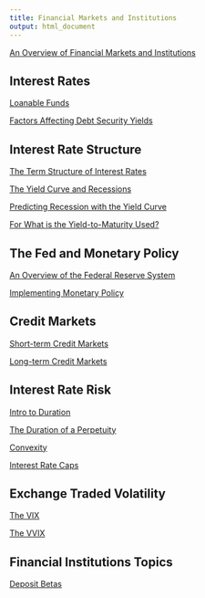 ```yaml
---
title: Financial Markets and Institutions
output: html_document
---
```


[An Overview of Financial Markets and Institutions](https://financial-education.github.io/overview_fin_markets_inst/)

## Interest Rates

[Loanable Funds](https://financial-education.github.io/loanable_funds/)

[Factors Affecting Debt Security Yields](https://financial-education.github.io/factors_affecting_debt_yields)

## Interest Rate Structure

[The Term Structure of Interest Rates](https://financial-education.github.io/term_structure_interest_rates/)

[The Yield Curve and Recessions](https://financial-education.github.io/the_yield_curve_and_recessions)

[Predicting Recession with the Yield Curve](https://financial-education.github.io/predicting_recessions_yield_curve/)

[For What is the Yield-to-Maturity Used?](https://financial-education.github.io/for_what_ytm_used/)

## The Fed and Monetary Policy

[An Overview of the Federal Reserve System](https://financial-education.github.io/overview_fed_reserve_system/)

[Implementing Monetary Policy](https://financial-education.github.io/implementing_monetary_policy/)

## Credit Markets

[Short-term Credit Markets]()

[Long-term Credit Markets](https://financial-education.github.io/long_term_debt_markets/)

## Interest Rate Risk

[Intro to Duration](https://financial-education.github.io/intro_to_duration/)

[The Duration of a Perpetuity](https://github.com/financial-education/duration_of_a_perpetuity/blob/master/dur_perp.pdf)

[Convexity](https://financial-education.github.io/convexity/)

[Interest Rate Caps](https://financial-education.github.io/interest_rate_caps/)


## Exchange Traded Volatility

[The VIX](https://github.com/FinancialMarkets/5MinuteFinance/blob/master/Options/The_VIX/vix.Rmd)

[The VVIX](https://github.com/FinancialMarkets/5MinuteFinance/blob/master/Options/The_VVIX/vvix.Rmd)


## Financial Institutions Topics

[Deposit Betas](https://financial-education.github.io/deposit_beta/)
